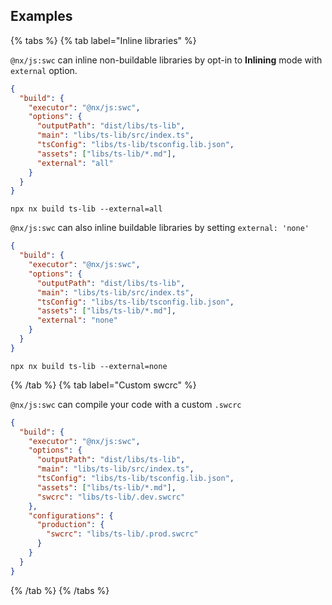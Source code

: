 ## Examples

{% tabs %}
{% tab label="Inline libraries" %}

`@nx/js:swc` can inline non-buildable libraries by opt-in to **Inlining** mode with `external` option.

```json {% fileName="libs/ts-lib/project.json" %}
{
  "build": {
    "executor": "@nx/js:swc",
    "options": {
      "outputPath": "dist/libs/ts-lib",
      "main": "libs/ts-lib/src/index.ts",
      "tsConfig": "libs/ts-lib/tsconfig.lib.json",
      "assets": ["libs/ts-lib/*.md"],
      "external": "all"
    }
  }
}
```

```shell
npx nx build ts-lib --external=all
```

`@nx/js:swc` can also inline buildable libraries by setting `external: 'none'`

```json {% fileName="libs/ts-lib/project.json" %}
{
  "build": {
    "executor": "@nx/js:swc",
    "options": {
      "outputPath": "dist/libs/ts-lib",
      "main": "libs/ts-lib/src/index.ts",
      "tsConfig": "libs/ts-lib/tsconfig.lib.json",
      "assets": ["libs/ts-lib/*.md"],
      "external": "none"
    }
  }
}
```

```shell
npx nx build ts-lib --external=none
```

{% /tab %}
{% tab label="Custom swcrc" %}

`@nx/js:swc` can compile your code with a custom `.swcrc`

```json {% fileName="libs/ts-lib/project.json" %}
{
  "build": {
    "executor": "@nx/js:swc",
    "options": {
      "outputPath": "dist/libs/ts-lib",
      "main": "libs/ts-lib/src/index.ts",
      "tsConfig": "libs/ts-lib/tsconfig.lib.json",
      "assets": ["libs/ts-lib/*.md"],
      "swcrc": "libs/ts-lib/.dev.swcrc"
    },
    "configurations": {
      "production": {
        "swcrc": "libs/ts-lib/.prod.swcrc"
      }
    }
  }
}
```

{% /tab %}
{% /tabs %}
